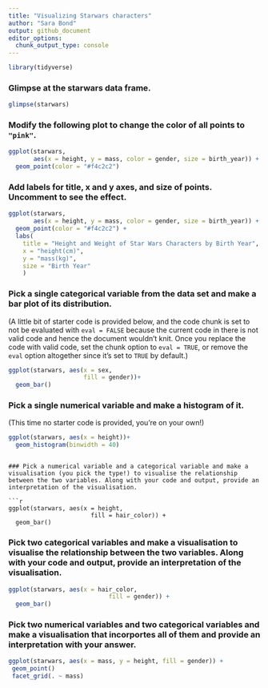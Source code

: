 ```yaml
---
title: "Visualizing Starwars characters"
author: "Sara Bond"
output: github_document
editor_options: 
  chunk_output_type: console
---
```


```r
library(tidyverse)
```

### Glimpse at the starwars data frame.

```r
glimpse(starwars)
```

### Modify the following plot to change the color of all points to `"pink"`.

```r
ggplot(starwars, 
       aes(x = height, y = mass, color = gender, size = birth_year)) +
  geom_point(color = "#f4c2c2")
```

### Add labels for title, x and y axes, and size of points. Uncomment to see the effect.

```r
ggplot(starwars, 
       aes(x = height, y = mass, color = gender, size = birth_year)) +
  geom_point(color = "#f4c2c2") +
  labs(
    title = "Height and Weight of Star Wars Characters by Birth Year",
    x = "height(cm)", 
    y = "mass(kg)",
    size = "Birth Year"
    )
```

### Pick a single categorical variable from the data set and make a bar plot of its distribution.

(A little bit of starter code is provided below, and the code chunk is set to not be evaluated with `eval = FALSE` because the current code in there is not valid code and hence the document wouldn't knit. Once you replace the code with valid code, set the chunk option to `eval = TRUE`, or remove the `eval` option altogether since it's set to `TRUE` by default.)

```r
ggplot(starwars, aes(x = sex, 
                     fill = gender))+
  geom_bar()
```

### Pick a single numerical variable and make a histogram of it.

(This time no starter code is provided, you're on your own!)

```r
ggplot(starwars, aes(x = height))+
  geom_histogram(binwidth = 40)
```    
       

```

### Pick a numerical variable and a categorical variable and make a visualisation (you pick the type!) to visualise the relationship between the two variables. Along with your code and output, provide an interpretation of the visualisation.

```r
ggplot(starwars, aes(x = height, 
                       fill = hair_color)) +
  geom_bar()
```

### Pick two categorical variables and make a visualisation to visualise the relationship between the two variables. Along with your code and output, provide an interpretation of the visualisation.

```r
ggplot(starwars, aes(x = hair_color,
                            fill = gender)) +
  geom_bar()
```

### Pick two numerical variables and two categorical variables and make a visualisation that incorportes all of them and provide an interpretation with your answer.

```r
ggplot(starwars, aes(x = mass, y = height, fill = gender)) +
 geom_point()
 facet_grid(. ~ mass)
```
